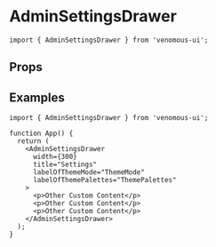 
<Meta of={Stories} />

# AdminSettingsDrawer

```tsx
import { AdminSettingsDrawer } from 'venomous-ui';
```

## Props

<Controls />
<Canvas of={Stories.Default} sourceState="none" />

## Examples

```tsx
import { AdminSettingsDrawer } from 'venomous-ui';

function App() {
  return (
    <AdminSettingsDrawer
      width={300}
      title="Settings"
      labelOfThemeMode="ThemeMode"
      labelOfThemePalettes="ThemePalettes"
    >
      <p>Other Custom Content</p>
      <p>Other Custom Content</p>
      <p>Other Custom Content</p>
    </AdminSettingsDrawer>
  );
}
```
